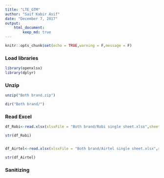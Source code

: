 ```yaml
---
title: "LTE_GTM"
author: "Saif Kabir Asif"
date: "December 7, 2017"
output: 
    html_document:
        keep_md: true
---
```


```r
knitr::opts_chunk$set(echo = TRUE,warning = F,message = F)
```

### Load libraries

```r
library(openxlsx)
library(dplyr)


```


### Unzip

```r
unzip("Both brand.zip")

dir("Both brand/")

```

### Read Excel

```r
df_Robi<-read.xlsx(xlsxFile = "Both brand/Robi single sheet.xlsx",sheet = 1,startRow = 3)

str(df_Robi)


df_Airtel<-read.xlsx(xlsxFile = "Both brand/Airtel single sheet.xlsx",sheet = 1,startRow = 2)

str(df_Airtel)
```

### Sanitizing

```r



```

